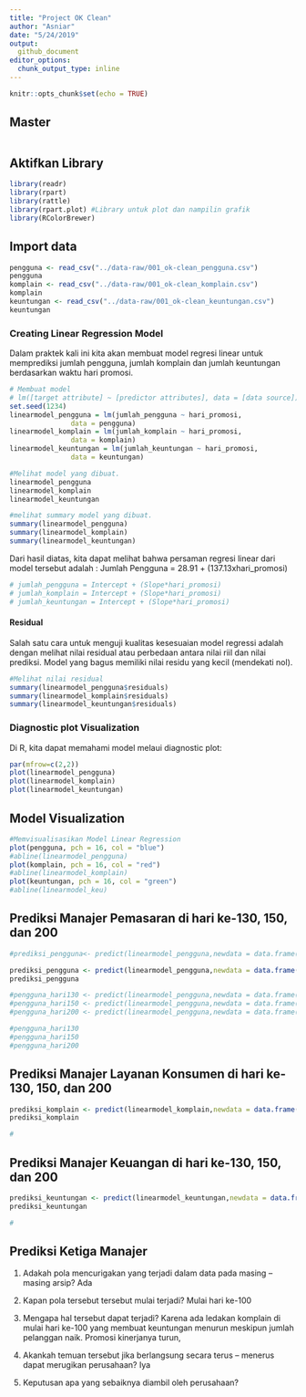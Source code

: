 ```yaml
---
title: "Project OK Clean"
author: "Asniar"
date: "5/24/2019"
output:
  github_document
editor_options: 
  chunk_output_type: inline
---
```


```r
knitr::opts_chunk$set(echo = TRUE)
```


## Master

```r

```

## Aktifkan Library

```r
library(readr)
library(rpart)
library(rattle)
library(rpart.plot) #Library untuk plot dan nampilin grafik
library(RColorBrewer)

```



## Import data

```r
pengguna <- read_csv("../data-raw/001_ok-clean_pengguna.csv")
pengguna
komplain <- read_csv("../data-raw/001_ok-clean_komplain.csv")
komplain
keuntungan <- read_csv("../data-raw/001_ok-clean_keuntungan.csv")
keuntungan
```

### Creating Linear Regression Model
Dalam praktek kali ini kita akan membuat model regresi linear untuk memprediksi jumlah pengguna, jumlah komplain dan jumlah keuntungan berdasarkan waktu hari promosi.

```r
# Membuat model 
# lm([target attribute] ~ [predictor attributes], data = [data source])
set.seed(1234)
linearmodel_pengguna = lm(jumlah_pengguna ~ hari_promosi,
               data = pengguna)
linearmodel_komplain = lm(jumlah_komplain ~ hari_promosi,
               data = komplain)
linearmodel_keuntungan = lm(jumlah_keuntungan ~ hari_promosi,
               data = keuntungan)

#Melihat model yang dibuat. 
linearmodel_pengguna
linearmodel_komplain
linearmodel_keuntungan

#melihat summary model yang dibuat. 
summary(linearmodel_pengguna)
summary(linearmodel_komplain)
summary(linearmodel_keuntungan)
```

Dari hasil diatas, kita dapat melihat bahwa persaman regresi linear dari model tersebut adalah : Jumlah Pengguna = 28.91 + (137.13xhari_promosi)

```r
# jumlah_pengguna = Intercept + (Slope*hari_promosi)
# jumlah_komplain = Intercept + (Slope*hari_promosi)
# jumlah_keuntungan = Intercept + (Slope*hari_promosi)
```

#### Residual
Salah satu cara untuk menguji kualitas kesesuaian model regressi adalah dengan melihat nilai residual atau perbedaan antara nilai riil dan nilai prediksi. Model yang bagus memiliki nilai residu yang kecil (mendekati nol). 

```r
#Melihat nilai residual
summary(linearmodel_pengguna$residuals)
summary(linearmodel_komplain$residuals)
summary(linearmodel_keuntungan$residuals)
```

### Diagnostic plot Visualization
Di R, kita dapat memahami model melaui diagnostic plot:

```r
par(mfrow=c(2,2))
plot(linearmodel_pengguna)
plot(linearmodel_komplain)
plot(linearmodel_keuntungan)
```

## Model Visualization
```r
#Memvisualisasikan Model Linear Regression
plot(pengguna, pch = 16, col = "blue") 
#abline(linearmodel_pengguna)
plot(komplain, pch = 16, col = "red") 
#abline(linearmodel_komplain)
plot(keuntungan, pch = 16, col = "green") 
#abline(linearmodel_keu)

```

## Prediksi Manajer Pemasaran di hari ke-130, 150, dan 200

```r
#prediksi_pengguna<- predict(linearmodel_pengguna,newdata = data.frame(hari_promosi = 130)) -->kalau 1 data, ga pake c

prediksi_pengguna <- predict(linearmodel_pengguna,newdata = data.frame(hari_promosi = c(130, 150, 200)))
prediksi_pengguna

#pengguna_hari130 <- predict(linearmodel_pengguna,newdata = data.frame(hari_promosi = 130))
#pengguna_hari150 <- predict(linearmodel_pengguna,newdata = data.frame(hari_promosi = 150))
#pengguna_hari200 <- predict(linearmodel_pengguna,newdata = data.frame(hari_promosi = 200))

#pengguna_hari130
#pengguna_hari150
#pengguna_hari200

```

## Prediksi Manajer Layanan Konsumen di hari ke-130, 150, dan 200

```r

prediksi_komplain <- predict(linearmodel_komplain,newdata = data.frame(hari_promosi = c(130, 150, 200)))
prediksi_komplain

#

```

## Prediksi Manajer Keuangan di hari ke-130, 150, dan 200

```r

prediksi_keuntungan <- predict(linearmodel_keuntungan,newdata = data.frame(hari_promosi = c(130, 150, 200)))
prediksi_keuntungan

#

```

## Prediksi Ketiga Manajer

1. Adakah pola mencurigakan yang terjadi dalam data pada masing – masing arsip?
  Ada

2. Kapan pola tersebut tersebut mulai terjadi? Mulai hari ke-100
3. Mengapa hal tersebut dapat terjadi? Karena ada ledakan komplain di mulai hari ke-100 yang membuat keuntungan menurun meskipun jumlah pelanggan naik.
Promosi kinerjanya turun,
4. Akankah temuan tersebut jika berlangsung secara terus – menerus dapat merugikan perusahaan? Iya
5. Keputusan apa yang sebaiknya diambil oleh perusahaan? 